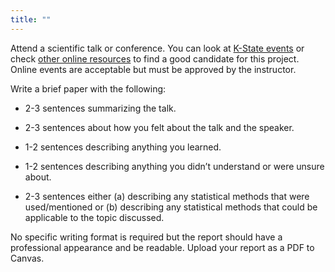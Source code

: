 ```yaml
---
title: ""
---
```




Attend a scientific talk or conference. You can look at [K-State events](https://events.k-state.edu/#tabs-46993513838616-46993513848860) or check [other online resources](https://conference-service.com/conferences/us/index.html) to find a good candidate for this project. Online events are acceptable but must be approved by the instructor.

Write a brief paper with the following:

-	2-3 sentences summarizing the talk.
  
-	2-3 sentences about how you felt about the talk and the speaker.
  
-	1-2 sentences describing anything you learned.
  
-	1-2 sentences describing anything you didn’t understand or were unsure about.
  
-	2-3 sentences either (a) describing any statistical methods that were used/mentioned or (b) describing any statistical methods that could be applicable to the topic discussed.

No specific writing format is required but the report should have a professional appearance and be readable. Upload your report as a PDF to Canvas. 

